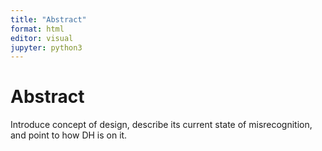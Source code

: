 ```yaml
---
title: "Abstract"
format: html
editor: visual
jupyter: python3
---
```


# Abstract

Introduce concept of design, describe its current state of misrecognition, and point to how DH is on it.

# 
